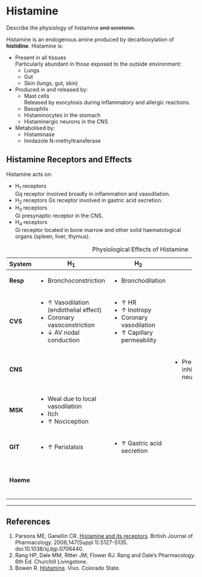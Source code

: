 # Histamine

:::dual
Describe the physiology of histamine ~~and serotonin~~.
:::

Histamine is an endogenous amine produced by decarboxylation of **histidine**. Histamine is:

* Present in all tissues\
Particularly abundant in those exposed to the outside environment:
    * Lungs
    * Gut
    * Skin (lungs, gut, skin)
* Produced in and released by:
    * Mast cells\
    Released by exocytosis during inflammatory and allergic reactions.
    * Basophils
    * Histaminocytes in the stomach
    * Histaminergic neurons in the CNS
* Metabolised by:
    * Histaminase
    * Imidazole N-methyltransferase


## Histamine Receptors and Effects

Histamine acts on:

* H~1~ receptors\
Gq receptor involved broadly in inflammation and vasodilation.
* H~2~ receptors
Gs receptor involved in gastric acid secretion.
* H~3~ receptors\
Gi presynaptic receptor in the CNS.
* H~4~ receptors\
Gi receptor located in bone marrow and other solid haematological organs (spleen, liver, thymus).

: Physiological Effects of Histamine

+-----------+---------------------------------------+----------------------------+-----------------------------------------------+-----------------------+
| System    | H~1~                                  | H~2~                       | H~3~                                          | H~4~                  |
+===========+=======================================+============================+===============================================+=======================+
| **Resp**  | * Bronchoconstriction                 | * Bronchodilation          |                                               |                       |
+-----------+---------------------------------------+----------------------------+-----------------------------------------------+-----------------------+
| **CVS**   | * ↑ Vasodilation (endothelial effect) | * ↑ HR                     |                                               |                       |
|           | * Coronary vasoconstriction           | * ↑ Inotropy               |                                               |                       |
|           | * ↓ AV nodal conduction               | * Coronary vasodilation    |                                               |                       |
|           |                                       | * ↑ Capillary permeability |                                               |                       |
+-----------+---------------------------------------+----------------------------+-----------------------------------------------+-----------------------+
| **CNS**   |                                       |                            | * Presynaptic inhibition of neurotransmission |                       |
+-----------+---------------------------------------+----------------------------+-----------------------------------------------+-----------------------+
| **MSK**   | * Weal due to local vasodilation      |                            |                                               |                       |
|           | * Itch                                |                            |                                               |                       |
|           | * ↑ Nociception                       |                            |                                               |                       |
+-----------+---------------------------------------+----------------------------+-----------------------------------------------+-----------------------+
| **GIT**   | * ↑ Peristalsis                       | * ↑ Gastric acid secretion |                                               |                       |
+-----------+---------------------------------------+----------------------------+-----------------------------------------------+-----------------------+
| **Haeme** |                                       |                            |                                               | * Alter IL-16 release |
+-----------+---------------------------------------+----------------------------+-----------------------------------------------+-----------------------+

---

## References

1. Parsons ME, Ganellin CR. [Histamine and its receptors](https://www.ncbi.nlm.nih.gov/pmc/articles/PMC1760721/). British Journal of Pharmacology. 2006;147(Suppl 1):S127-S135. doi:10.1038/sj.bjp.0706440.
2. Rang HP, Dale MM, Ritter JM, Flower RJ. Rang and Dale's Pharmacology. 6th Ed. Churchill Livingstone.
3. Bowen R. [Histamine](http://www.vivo.colostate.edu/hbooks/pathphys/endocrine/otherendo/histamine.html). Vivo. Colorado State.
